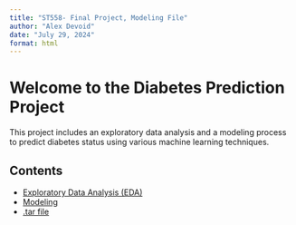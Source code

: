 ```yaml
---
title: "ST558- Final Project, Modeling File"
author: "Alex Devoid"
date: "July 29, 2024"
format: html
---
```


# Welcome to the Diabetes Prediction Project

This project includes an exploratory data analysis and a modeling process to predict diabetes status using various machine learning techniques.

## Contents

- [Exploratory Data Analysis (EDA)](EDA.html)
- [Modeling](Modeling.html)
- [.tar file](https://drive.google.com/file/d/1f4_lkZFNTjxCckYXNQZ_8C0ybZkzScLo/view?usp=sharing)


